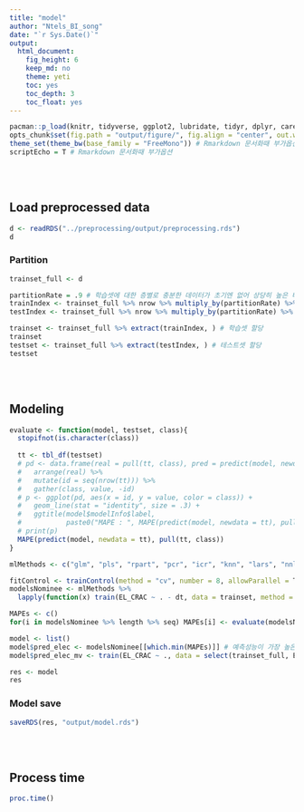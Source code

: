 ```yaml
---
title: "model"
author: "Ntels_BI_song"
date: "`r Sys.Date()`"
output:
  html_document:
    fig_height: 6
    keep_md: no
    theme: yeti
    toc: yes
    toc_depth: 3
    toc_float: yes
---
```


```r
pacman::p_load(knitr, tidyverse, ggplot2, lubridate, tidyr, dplyr, caret, zoo, magrittr, MLmetrics, scales) # pacman package 를 이용한 필요 패키지 설치 및 로드
opts_chunk$set(fig.path = "output/figure/", fig.align = "center", out.width = "85%", warning = F, message = F) # Rmarkdown 문서화때 부가옵션
theme_set(theme_bw(base_family = "FreeMono")) # Rmarkdown 문서화때 부가옵션
scriptEcho = T # Rmarkdown 문서화때 부가옵션
```

<br><br>

## Load preprocessed data

```r
d <- readRDS("../preprocessing/output/preprocessing.rds")
d
```

### Partition

```r
trainset_full <- d

partitionRate = .9 # 학습셋에 대한 층별로 충분한 데이터가 초기엔 없어 상당히 높은 비율로 trainset Partition Rate 을 잡음
trainIndex <- trainset_full %>% nrow %>% multiply_by(partitionRate) %>% round %>% seq # 데이터 중 과거데이터의 90%를 모델학습에 사용하기 위한 인덱스 설정
testIndex <- trainset_full %>% nrow %>% multiply_by(partitionRate) %>% round %>% add(1) %>% seq(nrow(trainset_full)) # 데이터 중 과거 최근데이터의 10%를 모델 예측성능 테스트에 사용하기 위한 인덱스 설정

trainset <- trainset_full %>% extract(trainIndex, ) # 학습셋 할당
trainset
testset <- trainset_full %>% extract(testIndex, ) # 테스트셋 할당
testset
```

<br><br>

## Modeling

```r
evaluate <- function(model, testset, class){
  stopifnot(is.character(class))
  
  tt <- tbl_df(testset)
  # pd <- data.frame(real = pull(tt, class), pred = predict(model, newdata = tt)) %>% 
  #   arrange(real) %>% 
  #   mutate(id = seq(nrow(tt))) %>% 
  #   gather(class, value, -id)
  # p <- ggplot(pd, aes(x = id, y = value, color = class)) + 
  #   geom_line(stat = "identity", size = .3) + 
  #   ggtitle(model$modelInfo$label, 
  #           paste0("MAPE : ", MAPE(predict(model, newdata = tt), pull(tt, class)) %>% percent))
  # print(p)
  MAPE(predict(model, newdata = tt), pull(tt, class))
}
```

```r
mlMethods <- c("glm", "pls", "rpart", "pcr", "icr", "knn", "lars", "nnls", "ppr", "rqnc", "glmnet") # 명시된 각 method 별 알고리즘의 의미는 [caret document 를 참조](http://topepo.github.io/caret/available-models.html)

fitControl <- trainControl(method = "cv", number = 8, allowParallel = T) # 8-fold cross validation 정책 설정, `allowParallel = T` 는 교차검증시 병렬처리를 통해 처리속도를 빠르게 하기 위한 전략
modelsNominee <- mlMethods %>% 
  lapply(function(x) train(EL_CRAC ~ . - dt, data = trainset, method = x, trControl = fitControl))

MAPEs <- c()
for(i in modelsNominee %>% length %>% seq) MAPEs[i] <- evaluate(modelsNominee[[i]], testset, "EL_CRAC") # 모델 알고리즘 별 예측성능 평가

model <- list()
model$pred_elec <- modelsNominee[[which.min(MAPEs)]] # 예측성능이 가장 높은 알고리즘의 모델 저장
model$pred_elec_mv <- train(EL_CRAC ~ ., data = select(trainset_full, EL_CRAC, zone, month, wday, hour, load_group), method = "rpart", trControl = fitControl) # 시계열 파생 변수에 기반한 항온항습기 전력사용량 단순예측 모델 저장

res <- model
res
```

### Model save

```r
saveRDS(res, "output/model.rds")
```

<br><br>

## Process time

```r
proc.time()
```